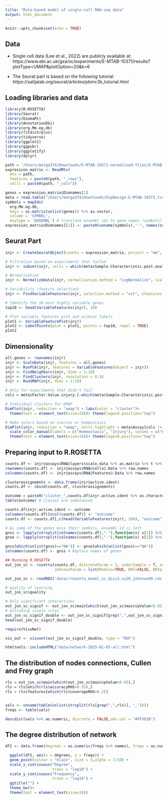 ```yaml
---
title: "Rule-based model of single-cell RNA-seq data"
output: html_document
---
```


```r
knitr::opts_chunk$set(echo = TRUE)
```

## Data

- Single cell data (Lee et al., 2022) are publicly available at: https://www.ebi.ac.uk/gxa/sc/experiments/E-MTAB-10371/results?plotType=UMAP&plotOption=20&k=6

- The Seurat part is based on the following tutorial: https://satijalab.org/seurat/articles/pbmc3k_tutorial.html

## Loading libraries and data 
```r
library(R.ROSETTA)
library(Seurat)
library(biomaRt)
library(AnnotationDbi)
library(org.Mm.eg.db)
library(fitdistrplus)
library(tidyverse)
library(ggplot2)
library(ggpubr)
library(ggplotify)
library(dplyr)

path = '/Users/matga374/Downloads/E-MTAB-10371-normalised-files/E-MTAB-10371.aggregated_filtered_normalised_counts.mtx'
expression_matrix <- ReadMtx(
  mtx = path,
  features = paste0(path, "_rows"),
  cells = paste0(path, "_cols"))

genes = expression_matrix@Dimnames[1]
meta = read.table("/Users/matga374/Downloads/ExpDesign-E-MTAB-10371.tsv", sep = '\t', header = TRUE) # load meta data
symbols = mapIds(
  org.Mm.eg.db,
  keys = as.matrix(unlist(genes)) %>% as.vector,
  column = 'SYMBOL',
  keytype = 'ENSEMBL') # translate ensembl ids to gene names (symbols)
expression_matrix@Dimnames[[1]] <- paste0(unname(symbols),"-", names(symbols)) # assign them in the expression matrix

```
## Seurat Part
```r
injr <- CreateSeuratObject(counts = expression_matrix, project = "mm", min.cells = 3, min.features = 200)

# Filtration based on experiments that failed
injr <- subset(injr, cells = which(meta$Sample.Characteristic.post.analysis.well.quality. == "fail"), invert = TRUE)

# Normalization
injr <- NormalizeData(injr, normalization.method = "LogNormalize", scale.factor = 10000)

# Variability (feature selection)
injr <- FindVariableFeatures(injr, selection.method = "vst", nfeatures = 2000)

# Identify the 10 most highly variable genes
top10 <- head(VariableFeatures(injr), 10)

# Plot variable features with and without labels
plot1 <- VariableFeaturePlot(injr)
plot2 <- LabelPoints(plot = plot1, points = top10, repel = TRUE)
plot2
```
## Dimensionality
```r
all.genes <- rownames(injr)
injr <- ScaleData(injr, features = all.genes)
injr <- RunPCA(injr, features = VariableFeatures(object = injr))
injr <- FindNeighbors(injr, dims = 1:10)
injr <- FindClusters(injr, resolution = 0.5)
injr <- RunUMAP(injr, dims = 1:10)

# Only for experiments that didn't fail
cols = meta$Factor.Value.injury.[-which(meta$Sample.Characteristic.post.analysis.well.quality. == "fail")]

# Individual clusters for UMAP
DimPlot(injr, reduction = "umap") + labs(color = "cluster")+
  theme(text = element_text(size=18))+ theme(legend.position="top")

# Make colors based on inuries or homeostasis
DimPlot(injr, reduction = "umap", cells.highlight = meta$Assay[cols != "none"], cols.highlight = "red", cols = "gray", order = TRUE)+ 
  scale_color_manual(labels = c("Homeostasis", "Injury"), values = c("black", "#f587a9")) +
  theme(text = element_text(size=18))+ theme(legend.position="top")
```

## Preparing input to R.ROSETTA
```r
counts.df <- injr@assays$RNA@layers$scale.data %>% as.matrix %>% t %>% as.data.frame
rownames(counts.df) <- injr@assays$RNA@cells@.Data %>% row.names
colnames(counts.df) <- injr@assays$RNA@features@.Data %>% row.names

clusterassignemnts <- data.frame(injr@active.ident)
counts.df <- cbind(counts.df, clusterassignemnts)

outcome = paste0("cluster_",counts.df$injr.active.ident %>% as.character)
table(outcome) # Classes are unbalanced

counts.df$injr.active.ident <- outcome
colnames(counts.df)[ncol(counts.df)] <- "outcome"
counts.df <- counts.df[,c(head(VariableFeatures(injr), 100), "outcome")] # For 100 the most variable genes

# As some of the genes miss their symbols, ensembl id is left
gnss <- lapply(strsplit(colnames(counts.df),"-"),function(x) x[1]) %>% unlist
gnse <- lapply(strsplit(colnames(counts.df),"-"),function(x) x[2]) %>% unlist

gnss[which(unlist(gnss)=="NA")] <- gnse[which(unlist(gnss)=="NA")]
colnames(counts.df) <- gnss # Replace names of genes

```

```r
## Running R.ROSETTA
out_jon_sc <- rosetta(counts.df, discreteParam = 3, underSample = T, underSampleNum = 1,
                      JohnsonParam = list(Modulo=TRUE, BRT=FALSE, BRTprec=0.9, Precompute=FALSE, Approximate=TRUE, Fraction=0.9))
```

```r
out_jon_sc <- readRDS('data/rrosetta_model_sc_disc3_us20_johnson09.rds')
```

```r
# quality of learning
out_jon_sc$quality

# Only significant interactions
out_jon_sc_signif <- out_jon_sc$main[which(out_jon_sc$main$pValue<0.05),]
# Exlcuding single rules
out_jon_sc_signif_double <- out_jon_sc_signif[grep(",",out_jon_sc_signif$features),]
head(out_jon_sc_signif_double)
```

```r
require(VisuNet)

vis_out <- visunet(out_jon_sc_signif_double, type = "RDF")
```


```r
htmltools::includeHTML("data/network-2025-01-03-all.html")
```

## The distribution of nodes connections, Cullen and Frey graph
```r
rls = out_jon_sc$main[which(out_jon_sc$main$pValue<0.05),]
rls = rls[which(rls$accuracyRHS>0.55),]
rls = rls$features[which(rls$coverageRHS>0.2)]


vals <- unname(table(unlist(strsplit(rls[grep(",",rls)], ","))))
freqs <- table(vals)

descdist(vals %>% as.numeric, discrete = FALSE,obs.col = "#FF5D1B")
```

## The degree distribution of network
```r
df1 <- data.frame(degrees = as.numeric(freqs %>% names), freqs = as.numeric(freqs %>% unname))

  ggplot(df1, aes(x = degrees, y = freqs)) +
  geom_point(colour = "black", size = 5,alpha = 7/10) +
  scale_x_continuous("Degree",
                     trans = "log10") +
  scale_y_continuous("Frequency",
                     trans = "log10") +
  ggtitle("") +
  theme_bw()+
  theme(text = element_text(size=18))
```
